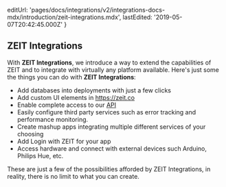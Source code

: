   editUrl:
    'pages/docs/integrations/v2/integrations-docs-mdx/introduction/zeit-integrations.mdx',
  lastEdited: '2019-05-07T20:42:45.000Z'
}

## ZEIT Integrations

With **ZEIT Integrations**, we introduce a way to extend the capabilities of ZEIT and to integrate with virtually any platform available. Here's just some the things you can do with **ZEIT Integrations**:

- Add databases into deployments with just a few clicks
- Add custom UI elements in <https://zeit.co>
- Enable complete access to our [API](/docs/api)
- Easily configure third party services such as error tracking and performance monitoring.
- Create mashup apps integrating multiple different services of your choosing
- Add Login with ZEIT for your app
- Access hardware and connect with external devices such Arduino, Philips Hue, etc.

These are just a few of the possibilities afforded by ZEIT Integrations, in reality, there is no limit to what you can create.
